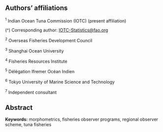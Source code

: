 ## Authors' affiliations

^1^ Indian Ocean Tuna Commission (IOTC) (present affiliation)

\(^\dagger\) Corresponding author: [IOTC-Statistics@fao.org](IOTC-Statistics@fao.org)

^2^ Overseas Fisheries Development Council

^3^ Shanghai Ocean University

^4^ Fisheries Resources Institute

^5^ Délégation Ifremer Océan Indien

^6^ Tokyo University of Marine Science and Technology

^7^ Independent consultant

## Abstract

**Keywords:** morphometrics, fisheries observer programs, regional observer scheme, tuna fisheries

\pagebreak